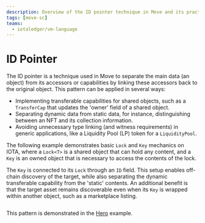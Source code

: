 ```yaml
---
description: Overview of the ID pointer technique in Move and its practical applications.
tags: [move-sc]
teams:
  - iotaledger/vm-language
---
```


# ID Pointer

The ID pointer is a technique used in Move to separate the main data (an object) 
from its accessors or capabilities by linking these accessors back to the original object.
This pattern can be applied in several ways:

- Implementing transferable capabilities for shared objects, such as a `TransferCap` that updates the 'owner' field of a shared object.
- Separating dynamic data from static data, for instance, distinguishing between an NFT and its collection information.
- Avoiding unnecessary type linking (and witness requirements) in generic applications, like a Liquidity Pool (LP) token for a `LiquidityPool`.

The following example demonstrates basic `Lock` and `Key` mechanics on IOTA,
where a `Lock<T>` is a shared object that can hold any content, 
and a `Key` is an owned object that is necessary to access the contents of the lock.

The `Key` is connected to its `Lock` through an `ID` field. 
This setup enables off-chain discovery of the target, 
while also separating the dynamic transferable capability from the 'static' contents. 
An additional benefit is that the target asset remains discoverable even when its `Key` is wrapped within another object,
such as a marketplace listing.

```move file=<rootDir>/docs/examples/move/move-overview/patterns/id-pointer.move
```

This pattern is demonstrated in the [Hero](https://github.com/iotaledger/iota/blob/develop/examples/move/hero/sources/example.move) example.

<Quiz questions={questions} />

